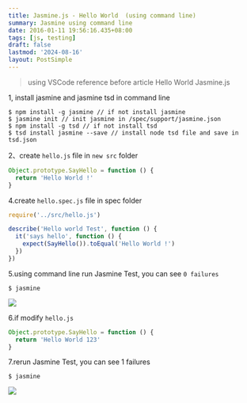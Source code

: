 ```yaml
---
title: Jasmine.js - Hello World  (using command line)
summary: Jasmine using command line
date: 2016-01-11 19:56:16.435+08:00
tags: [js, testing]
draft: false
lastmod: '2024-08-16'
layout: PostSimple
---
```


> using VSCode
> reference before article Hello World Jasmine.js

1, install jasmine and jasmine tsd in command line

```shell
$ npm install -g jasmine // if not install jasmine
$ jasmine init // init jasmine in /spec/support/jasmine.json
$ npm install -g tsd // if not install tsd
$ tsd install jasmine --save // install node tsd file and save in tsd.json
```

2、create `hello.js` file in `new src` folder

```js
Object.prototype.SayHello = function () {
  return 'Hello World !'
}
```

4.create `hello.spec.js` file in spec folder

```js
require('../src/hello.js')

describe('Hello world Test', function () {
  it('says hello', function () {
    expect(SayHello()).toEqual('Hello World !')
  })
})
```

5.using command line run Jasmine Test, you can see `0 failures`

```shell
$ jasmine
```

![](https://image.cashwu.com/404.webp)

6.if modify `hello.js`

```js
Object.prototype.SayHello = function () {
  return 'Hello World 123'
}
```

7.rerun Jasmine Test, you can see 1 failures

```shell
$ jasmine
```

![](https://image.cashwu.com/404.webp)

